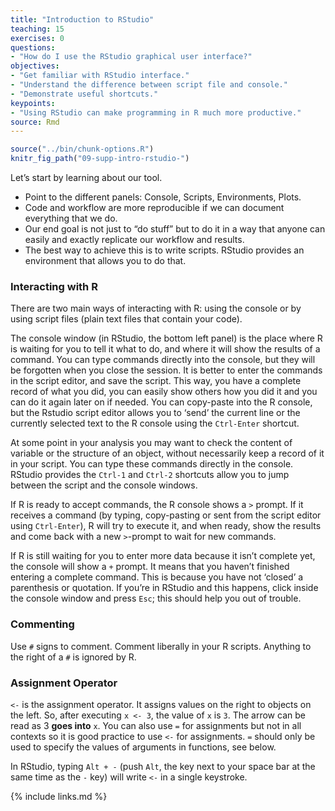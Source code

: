 ```yaml
---
title: "Introduction to RStudio"
teaching: 15
exercises: 0
questions:
- "How do I use the RStudio graphical user interface?"
objectives:
- "Get familiar with RStudio interface."
- "Understand the difference between script file and console."
- "Demonstrate useful shortcuts."
keypoints:
- "Using RStudio can make programming in R much more productive."
source: Rmd
---
```


```r
source("../bin/chunk-options.R")
knitr_fig_path("09-supp-intro-rstudio-")
```

Let's start by learning about our tool.

* Point to the different panels: Console, Scripts, Environments, Plots.
* Code and workflow are more reproducible if we can document everything that we do.
* Our end goal is not just to "do stuff" but to do it in a way that anyone can
  easily and exactly replicate our workflow and results.
* The best way to achieve this is to write scripts. RStudio provides an
  environment that allows you to do that.

### Interacting with R

There are two main ways of interacting with R: using the console or by using
script files (plain text files that contain your code).

The console window (in RStudio, the bottom left panel) is the place where R is
waiting for you to tell it what to do, and where it will show the results of a
command.  You can type commands directly into the console, but they will be
forgotten when you close the session. It is better to enter the commands in the
script editor, and save the script. This way, you have a complete record of what
you did, you can easily show others how you did it and you can do it again later
on if needed. You can copy-paste into the R console, but the Rstudio script
editor allows you to 'send' the current line or the currently selected text to
the R console using the `Ctrl-Enter` shortcut.

At some point in your analysis you may want to check the content of variable or
the structure of an object, without necessarily keep a record of it in your
script. You can type these commands directly in the console. RStudio provides
the `Ctrl-1` and `Ctrl-2` shortcuts allow you to jump between the script and the
console windows.

If R is ready to accept commands, the R console shows a `>` prompt. If it
receives a command (by typing, copy-pasting or sent from the script editor using
`Ctrl-Enter`), R will try to execute it, and when ready, show the results and
come back with a new `>`-prompt to wait for new commands.

If R is still waiting for you to enter more data because it isn't complete yet,
the console will show a `+` prompt. It means that you haven't finished entering
a complete command. This is because you have not 'closed' a parenthesis or
quotation. If you're in RStudio and this happens, click inside the console
window and press `Esc`; this should help you out of trouble.

### Commenting

Use `#` signs to comment. Comment liberally in your R scripts. Anything to the
right of a `#` is ignored by R.

### Assignment Operator

`<-` is the assignment operator. It assigns values on the right to objects on
the left. So, after executing `x <- 3`, the value of `x` is `3`. The arrow can
be read as 3 **goes into** `x`.  You can also use `=` for assignments but not in
all contexts so it is good practice to use `<-` for assignments. `=` should only
be used to specify the values of arguments in functions, see below.

In RStudio, typing `Alt + -` (push `Alt`, the key next to your space bar at the
same time as the `-` key) will write `<-` in a single keystroke.

{% include links.md %}
